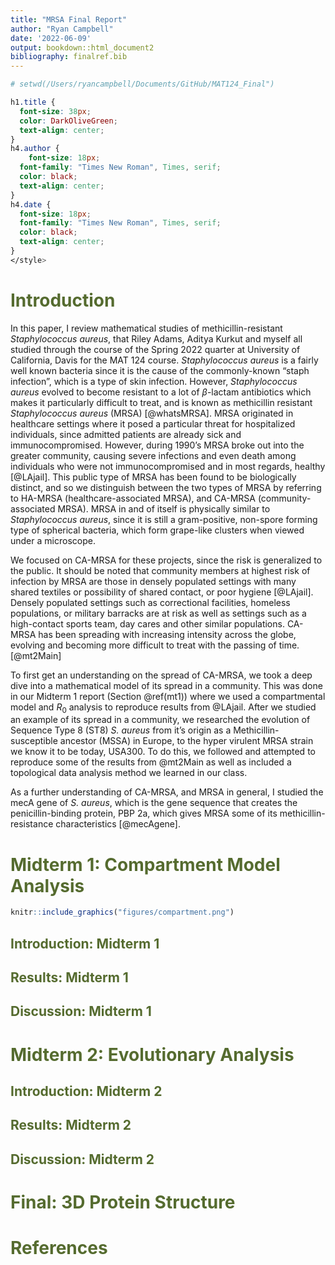```yaml
---
title: "MRSA Final Report"
author: "Ryan Campbell"
date: '2022-06-09'
output: bookdown::html_document2
bibliography: finalref.bib
---
```


```r
# setwd(/Users/ryancampbell/Documents/GitHub/MAT124_Final")
```

```css

h1.title {
  font-size: 38px;
  color: DarkOliveGreen;
  text-align: center;
}
h4.author { 
    font-size: 18px;
  font-family: "Times New Roman", Times, serif;
  color: black;
  text-align: center;
}
h4.date { 
  font-size: 18px;
  font-family: "Times New Roman", Times, serif;
  color: black;
  text-align: center;
}
</style>
```

# <span style="color: DarkOliveGreen;"> Introduction </span>{#intro}
In this paper, I review mathematical studies of methicillin-resistant *Staphylococcus aureus*, that Riley Adams, Aditya Kurkut and myself all studied through the course of the Spring 2022 quarter at University of California, Davis for the MAT 124 course. *Staphylococcus aureus* is a fairly well known bacteria since it is the cause of the commonly-known "staph infection", which is a type of skin infection. However, *Staphylococcus aureus* evolved to become resistant to a lot of $\beta$-lactam antibiotics which makes it particularly difficult to treat, and is known as methicillin resistant *Staphylococcus aureus* (MRSA) [@whatsMRSA]. MRSA originated in healthcare settings where it posed a particular threat for hospitalized individuals, since admitted patients are already sick and immunocompromised. However, during 1990's MRSA broke out into the greater community, causing severe infections and even death among individuals who were not immunocompromised and in most regards, healthy [@LAjail]. This public type of MRSA has been found to be biologically distinct, and so we distinguish between the two types of MRSA by referring to HA-MRSA (healthcare-associated MRSA), and CA-MRSA (community-associated MRSA). MRSA in and of itself is physically similar to *Staphylococcus aureus*, since it is still a gram-positive, non-spore forming type of spherical bacteria, which form grape-like clusters when viewed under a microscope.

We focused on CA-MRSA for these projects, since the risk is generalized to the public. It should be noted that community members at highest risk of infection by MRSA are those in densely populated settings with many shared textiles or possibility of shared contact, or poor hygiene [@LAjail]. Densely populated settings such as correctional facilities, homeless populations, or military barracks are at risk as well as settings such as a high-contact sports team, day cares and other similar populations. CA-MRSA has been spreading with increasing intensity across the globe, evolving and becoming more difficult to treat with the passing of time. [@mt2Main] 

To first get an understanding on the spread of CA-MRSA, we took a deep dive into a mathematical model of its spread in a community. This was done in our Midterm 1 report (Section \@ref(mt1)) where we used a compartmental model and $R_0$ analysis to reproduce results from @LAjail. After we studied an example of its spread in a community, we researched the evolution of Sequence Type 8 (ST8) *S. aureus* from it's origin as a Methicillin-susceptible ancestor (MSSA) in Europe, to the hyper virulent MRSA strain we know it to be today, USA300. To do this, we followed and attempted to reproduce some of the results from @mt2Main as well as included a topological data analysis method we learned in our class. 

As a further understanding of CA-MRSA, and MRSA in general, I studied the mecA gene of *S. aureus*, which is the gene sequence that creates the penicillin-binding protein, PBP 2a, which gives MRSA some of its methicillin-resistance characteristics [@mecAgene]. 


# <span style="color: DarkOliveGreen;"> Midterm 1: Compartment Model Analysis </span> {#mt1}

```r
knitr::include_graphics("figures/compartment.png")
```

## <span style="color: DarkOliveGreen;"> Introduction: Midterm 1 </span> {#introMT1}



## <span style="color: DarkOliveGreen;"> Results: Midterm 1 </span>{#resMT1}



## <span style="color: DarkOliveGreen;"> Discussion: Midterm 1 </span> {#discMT1}



# <span style="color: DarkOliveGreen;"> Midterm 2: Evolutionary Analysis </span> {#mt2}



## <span style="color: DarkOliveGreen;"> Introduction: Midterm 2 </span> {#introMT2}



## <span style="color: DarkOliveGreen;"> Results: Midterm 2 </span> {#resMT2}



## <span style="color: DarkOliveGreen;"> Discussion: Midterm 2 </span> {#discMT2}



# <span style="color: DarkOliveGreen;"> Final: 3D Protein Structure </span>



# <span style="color: DarkOliveGreen;"> References </span>